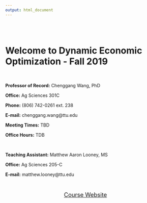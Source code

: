 ```yaml
---
output: html_document
---
```

<br>
<br>

# Welcome to **Dynamic Economic Optimization** - Fall 2019  
  
<br>
  
**Professor of Record:**   Chenggang Wang, PhD  

**Office:**  Ag Sciences 301C

**Phone:**  (806) 742-0261 ext. 238

**E-mail:**  chenggang.wang@ttu.edu

**Meeting Times:** TBD

**Office Hours:**  TDB

<br>

**Teaching Assistant:**  Matthew Aaron Looney, MS

**Office:**  Ag Sciences 205-C

**E-mail:**  matthew.looney@ttu.edu

<br>

<center>
<a href="DEO_main_Fall2019.html"><font size="4"> Course Website</font>

<br>
<br>
<br>

